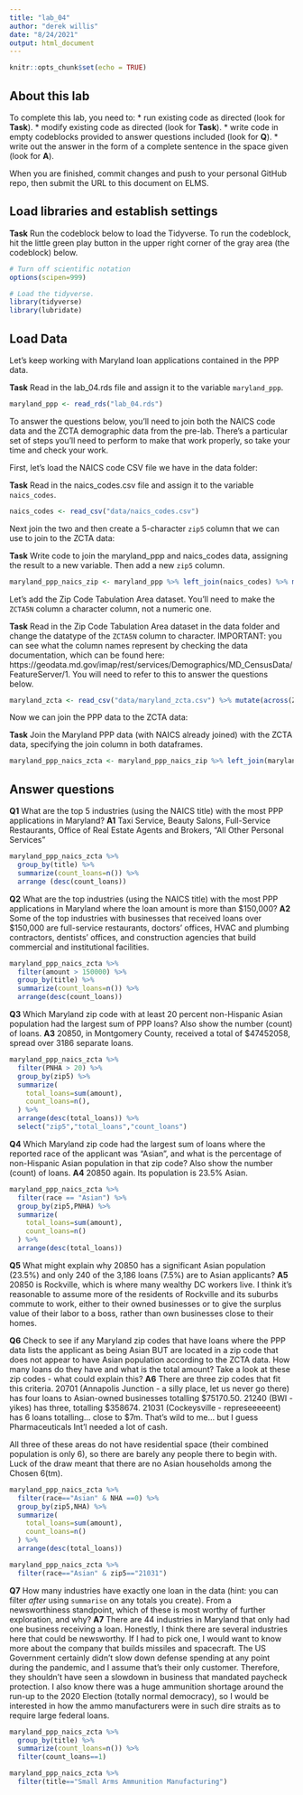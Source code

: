 ```yaml
---
title: "lab_04"
author: "derek willis"
date: "8/24/2021"
output: html_document
---
```


```r
knitr::opts_chunk$set(echo = TRUE)
```

## About this lab

To complete this lab, you need to:
* run existing code as directed (look for **Task**).
* modify existing code as directed (look for **Task**).
* write code in empty codeblocks provided to answer questions included (look for **Q**).
* write out the answer in the form of a complete sentence in the space given (look for **A**).

When you are finished, commit changes and push to your personal GitHub repo, then submit the URL to this document on ELMS.

## Load libraries and establish settings

**Task** Run the codeblock below to load the Tidyverse. To run the codeblock, hit the little green play button in the upper right corner of the gray area (the codeblock) below.

```r
# Turn off scientific notation
options(scipen=999)

# Load the tidyverse.
library(tidyverse)
library(lubridate)
```

## Load Data

Let's keep working with Maryland loan applications contained in the PPP data.

**Task** Read in the lab_04.rds file and assign it to the variable `maryland_ppp`.

```r
maryland_ppp <- read_rds("lab_04.rds")
```

To answer the questions below, you'll need to join both the NAICS code data and the ZCTA demographic data from the pre-lab. There's a particular set of steps you'll need to perform to make that work properly, so take your time and check your work.

First, let's load the NAICS code CSV file we have in the data folder:

**Task** Read in the naics_codes.csv file and assign it to the variable `naics_codes`.

```r
naics_codes <- read_csv("data/naics_codes.csv")
```

Next join the two and then create a 5-character `zip5` column that we can use to join to the ZCTA data:

**Task** Write code to join the maryland_ppp and naics_codes data, assigning the result to a new variable. Then add a new `zip5` column.

```r
maryland_ppp_naics_zip <- maryland_ppp %>% left_join(naics_codes) %>% mutate(zip5 = str_sub(zip,1,5))
```

Let's add the Zip Code Tabulation Area dataset. You'll need to make the `ZCTA5N` column a character column, not a numeric one.

**Task** Read in the Zip Code Tabulation Area dataset in the data folder and change the datatype of the `ZCTA5N` column to character. IMPORTANT: you can see what the column names represent by checking the data documentation, which can be found here: https://geodata.md.gov/imap/rest/services/Demographics/MD_CensusData/FeatureServer/1. You will need to refer to this to answer the questions below.

```r
maryland_zcta <- read_csv("data/maryland_zcta.csv") %>% mutate(across(ZCTA5N,as.character))
```

Now we can join the PPP data to the ZCTA data:

**Task** Join the Maryland PPP data (with NAICS already joined) with the ZCTA data, specifying the join column in both dataframes.

```r
maryland_ppp_naics_zcta <- maryland_ppp_naics_zip %>% left_join(maryland_zcta, by=c("zip5"="ZCTA5N"))
```

## Answer questions

**Q1** What are the top 5 industries (using the NAICS title) with the most PPP applications in Maryland?
**A1** Taxi Service, Beauty Salons, Full-Service Restaurants, Office of Real Estate Agents and Brokers, "All Other Personal Services"

```r
maryland_ppp_naics_zcta %>% 
  group_by(title) %>% 
  summarize(count_loans=n()) %>% 
  arrange (desc(count_loans))
```

**Q2** What are the top industries (using the NAICS title) with the most PPP applications in Maryland where the loan amount is more than $150,000?
**A2** 
Some of the top industries with businesses that received loans over $150,000 are full-service restaurants, doctors' offices, HVAC and plumbing contractors, dentists' offices, and construction agencies that build commercial and institutional facilities.
```r
maryland_ppp_naics_zcta %>% 
  filter(amount > 150000) %>% 
  group_by(title) %>% 
  summarize(count_loans=n()) %>% 
  arrange(desc(count_loans))

```

**Q3** Which Maryland zip code with at least 20 percent non-Hispanic Asian population had the largest sum of PPP loans? Also show the number (count) of loans.
**A3** 20850, in Montgomery County, received a total of $47452058, spread over 3186 separate loans. 

```r
maryland_ppp_naics_zcta %>% 
  filter(PNHA > 20) %>% 
  group_by(zip5) %>% 
  summarize(
    total_loans=sum(amount),
    count_loans=n(),
  ) %>% 
  arrange(desc(total_loans)) %>% 
  select("zip5","total_loans","count_loans")

```

**Q4** Which Maryland zip code had the largest sum of loans where the reported race of the applicant was "Asian", and what is the percentage of non-Hispanic Asian population in that zip code? Also show the number (count) of loans.
**A4** 20850 again. Its population is 23.5% Asian.

```r
maryland_ppp_naics_zcta %>% 
  filter(race == "Asian") %>% 
  group_by(zip5,PNHA) %>% 
  summarize(
    total_loans=sum(amount),
    count_loans=n()
  ) %>% 
  arrange(desc(total_loans))
```

**Q5** What might explain why 20850 has a significant Asian population (23.5%) and only 240 of the 3,186 loans (7.5%) are to Asian applicants?
**A5** 20850 is Rockville, which is where many wealthy DC workers live. I think it's reasonable to assume more of the residents of Rockville and its suburbs commute to work, either to their owned businesses or to give the surplus value of their labor to a boss, rather than own businesses close to their homes.


**Q6** Check to see if any Maryland zip codes that have loans where the PPP data lists the applicant as being Asian BUT are located in a zip code that does not appear to have Asian population according to the ZCTA data. How many loans do they have and what is the total amount? Take a look at these zip codes - what could explain this?
**A6** There are three zip codes that fit this criteria. 20701 (Annapolis Junction - a silly place, let us never go there) has four loans to Asian-owned businesses totalling $75170.50. 21240 (BWI - yikes) has three, totalling $358674. 21031 (Cockeysville - represeeeeent) has 6 loans totalling... close to $7m. That's wild to me... but I guess Pharmaceuticals Int'l needed a lot of cash.

All three of these areas do not have residential space (their combined population is only 6), so there are barely any people there to begin with. Luck of the draw meant that there are no Asian households among the Chosen 6(tm).

```r
maryland_ppp_naics_zcta %>% 
  filter(race=="Asian" & NHA ==0) %>% 
  group_by(zip5,NHA) %>% 
  summarize(
    total_loans=sum(amount),
    count_loans=n()
  ) %>% 
  arrange(desc(total_loans))

maryland_ppp_naics_zcta %>% 
  filter(race=="Asian" & zip5=="21031")

```

**Q7** How many industries have exactly one loan in the data (hint: you can filter _after_ using `summarise` on any totals you create). From a newsworthiness standpoint, which of these is most worthy of further exploration, and why?
**A7** There are 44 industries in Maryland that only had one business receiving a loan. Honestly, I think there are several industries here that could be newsworthy. If I had to pick one, I would want to know more about the company that builds missiles and spacecraft. The US Government certainly didn't slow down defense spending at any point during the pandemic, and I assume that's their only customer. Therefore, they shouldn't have seen a slowdown in business that mandated paycheck protection. I also know there was a huge ammunition shortage around the run-up to the 2020 Election (totally normal democracy), so I would be interested in how the ammo manufacturers were in such dire straits as to require large federal loans. 

```r
maryland_ppp_naics_zcta %>% 
  group_by(title) %>% 
  summarize(count_loans=n()) %>% 
  filter(count_loans==1)

maryland_ppp_naics_zcta %>% 
  filter(title=="Small Arms Ammunition Manufacturing")
```